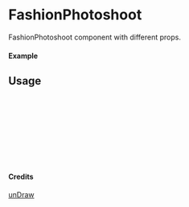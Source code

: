 
<Meta of={FashionPhotoshoot} title="unDraw/FashionPhotoshoot" />

# FashionPhotoshoot

FashionPhotoshoot component with different props.

#### Example

<Canvas of={FashionPhotoshoot.Primary} />

## Usage

```ts
import { FashionPhotoshoot } from "yadl-ui";

const Example = () => {
  return (
      <FashionPhotoshoot />
  );
};

export default Example;
```

#### Credits
[unDraw](https://undraw.co/illustrations)
